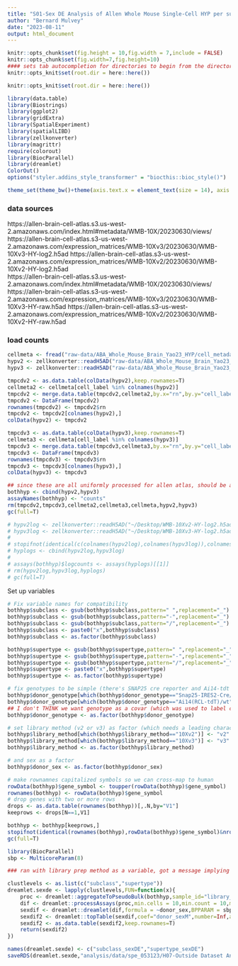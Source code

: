 ```yaml
---
title: "S01-Sex DE Analysis of Allen Whole Mouse Single-Cell HYP per subclass or supertype"
author: "Bernard Mulvey"
date: "2023-08-11"
output: html_document
---
```


```r
knitr::opts_chunk$set(fig.height = 10,fig.width = 7,include = FALSE)
knitr::opts_chunk$set(fig.width=7,fig.height=10)
#### sets tab autocompletion for directories to begin from the directory containing the .Rproj session, instead of the script's directory if different
knitr::opts_knit$set(root.dir = here::here())

knitr::opts_knit$set(root.dir = here::here())

library(data.table)
library(Biostrings)
library(ggplot2)
library(gridExtra)
library(SpatialExperiment)
library(spatialLIBD)
library(zellkonverter)
library(magrittr)
require(colorout)
library(BiocParallel)
library(dreamlet)
ColorOut()
options("styler.addins_style_transformer" = "biocthis::bioc_style()")

theme_set(theme_bw()+theme(axis.text.x = element_text(size = 14), axis.title.x = element_text(size = 16), axis.text.y = element_text(size = 14), axis.title.y = element_text(size =16), plot.title = element_text(size = 20,hjust=0.5), strip.text = element_text(size=18), legend.text = element_text(size=10), legend.title = element_text(size=11,hjust=0.5)))
```

### data sources
https://allen-brain-cell-atlas.s3.us-west-2.amazonaws.com/index.html#metadata/WMB-10X/20230630/views/
https://allen-brain-cell-atlas.s3-us-west-2.amazonaws.com/expression_matrices/WMB-10Xv3/20230630/WMB-10Xv3-HY-log2.h5ad
https://allen-brain-cell-atlas.s3-us-west-2.amazonaws.com/expression_matrices/WMB-10Xv2/20230630/WMB-10Xv2-HY-log2.h5ad  
https://allen-brain-cell-atlas.s3.us-west-2.amazonaws.com/index.html#metadata/WMB-10X/20230630/views/
https://allen-brain-cell-atlas.s3-us-west-2.amazonaws.com/expression_matrices/WMB-10Xv3/20230630/WMB-10Xv3-HY-raw.h5ad
https://allen-brain-cell-atlas.s3-us-west-2.amazonaws.com/expression_matrices/WMB-10Xv2/20230630/WMB-10Xv2-HY-raw.h5ad 


### load counts
```r
cellmeta <- fread("raw-data/ABA_Whole_Mouse_Brain_Yao23_HYP/cell_metadata_with_cluster_annotation.csv")
hypv2 <- zellkonverter::readH5AD("raw-data/ABA_Whole_Mouse_Brain_Yao23_HYP/WMB-10Xv2-HY-raw.h5ad")
hypv3 <- zellkonverter::readH5AD("raw-data/ABA_Whole_Mouse_Brain_Yao23_HYP/WMB-10Xv3-HY-raw.h5ad")

tmpcdv2 <- as.data.table(colData(hypv2),keep.rownames=T)
cellmeta2 <- cellmeta[cell_label %in% colnames(hypv2)]
tmpcdv2 <- merge.data.table(tmpcdv2,cellmeta2,by.x="rn",by.y="cell_label")
tmpcdv2 <- DataFrame(tmpcdv2)
rownames(tmpcdv2) <- tmpcdv2$rn
tmpcdv2 <- tmpcdv2[colnames(hypv2),]
colData(hypv2) <- tmpcdv2

tmpcdv3 <- as.data.table(colData(hypv3),keep.rownames=T)
cellmeta3 <- cellmeta[cell_label %in% colnames(hypv3)]
tmpcdv3 <- merge.data.table(tmpcdv3,cellmeta3,by.x="rn",by.y="cell_label")
tmpcdv3 <- DataFrame(tmpcdv3)
rownames(tmpcdv3) <- tmpcdv3$rn
tmpcdv3 <- tmpcdv3[colnames(hypv3),]
colData(hypv3) <- tmpcdv3

## since these are all uniformly processed for allen atlas, should be able to join them up...
bothhyp <- cbind(hypv2,hypv3)
assayNames(bothhyp) <- "counts"
rm(tmpcdv2,tmpcdv3,cellmeta2,cellmeta3,cellmeta,hypv2,hypv3)
gc(full=T)
```

```r
# hypv2log <- zellkonverter::readH5AD("~/Desktop/WMB-10Xv2-HY-log2.h5ad")
# hypv3log <- zellkonverter::readH5AD("~/Desktop/WMB-10Xv3-HY-log2.h5ad")
# 
# stopifnot(identical(c(colnames(hypv2log),colnames(hypv3log)),colnames(bothhyp)))
# hyplogs <- cbind(hypv2log,hypv3log)
# 
# assays(bothhyp)$logcounts <- assays(hyplogs)[[1]]
# rm(hypv2log,hypv3log,hyplogs)
# gc(full=T)
```

Set up variables
```r
# Fix variable names for compatibility
bothhyp$subclass <- gsub(bothhyp$subclass,pattern=" ",replacement="_")
bothhyp$subclass <- gsub(bothhyp$subclass,pattern="-",replacement="_")
bothhyp$subclass <- gsub(bothhyp$subclass,pattern="/",replacement="_")
bothhyp$subclass <- paste0("x",bothhyp$subclass)
bothhyp$subclass <- as.factor(bothhyp$subclass)

bothhyp$supertype <- gsub(bothhyp$supertype,pattern=" ",replacement="_")
bothhyp$supertype <- gsub(bothhyp$supertype,pattern="-",replacement="_")
bothhyp$supertype <- gsub(bothhyp$supertype,pattern="/",replacement="_")
bothhyp$supertype <- paste0("x",bothhyp$supertype)
bothhyp$supertype <- as.factor(bothhyp$supertype)

# fix genotypes to be simple (there's SNAP25 cre reporter and Ai14-tdt wt) so wew can also use them as a covariate
bothhyp$donor_genotype[which(bothhyp$donor_genotype=="Snap25-IRES2-Cre/wt;Ai14(RCL-tdT)/wt")] <- "snapTdt"
bothhyp$donor_genotype[which(bothhyp$donor_genotype=="Ai14(RCL-tdT)/wt")] <- "wtTdt"
## I don't THINK we want genotype as a covar (which was used to label cells for sorting and collection across several different genotypes across the larger dataset) as a covariate--its going to be confounded with cell type in this case (all cells or neurons only). but let's set it up in case
bothhyp$donor_genotype <- as.factor(bothhyp$donor_genotype)

# set library method (v2 or v3) as factor (which needs a leading character not digit) so we can control for it
bothhyp$library_method[which(bothhyp$library_method=="10Xv2")] <- "v2"
bothhyp$library_method[which(bothhyp$library_method=="10Xv3")] <- "v3"
bothhyp$library_method <- as.factor(bothhyp$library_method)

# and sex as a factor
bothhyp$donor_sex <- as.factor(bothhyp$donor_sex)

# make rownamnes capitalized symbols so we can cross-map to human
rowData(bothhyp)$gene_symbol <- toupper(rowData(bothhyp)$gene_symbol)
rownames(bothhyp) <- rowData(bothhyp)$gene_symbol
# drop genes with two or more rows
drops <- as.data.table(rownames(bothhyp))[,.N,by="V1"]
keeprows <- drops[N==1,V1]

bothhyp <- bothhyp[keeprows,]
stopifnot(identical(rownames(bothhyp),rowData(bothhyp)$gene_symbol)&nrow(bothhyp)==length(unique(rownames(bothhyp))))
gc(full=T)
```

```r
library(BiocParallel)
sbp <- MulticoreParam(8)

### ran with library prep method as a variable, got a message implying singularity for this variable which errors out the run. which confirms the Yao paper's claim that lib prep method did not influence results.

clustlevels <- as.list(c("subclass","supertype"))
dreamlet.sexde <- lapply(clustlevels,FUN=function(x){
    proc <- dreamlet::aggregateToPseudoBulk(bothhyp,sample_id="library_label.x",cluster_id = x,BPPARAM = sbp)
    dif <- dreamlet::processAssays(proc,min.cells = 10,min.count = 10,min.samples = 4,min.prop = 0.4,normalize.method = "TMM",useCountsWeights = T,BPPARAM = sbp,formula = ~donor_sex)
    sexdif <- dreamlet::dreamlet(dif,formula = ~donor_sex,BPPARAM = sbp)
    sexdif2 <- dreamlet::topTable(sexdif,coef="donor_sexM",number=Inf,adjust.method ="BH")
    sexdif2 <- as.data.table(sexdif2,keep.rownames=T)
    return(sexdif2)
})

names(dreamlet.sexde) <- c("subclass_sexDE","supertype_sexDE")
saveRDS(dreamlet.sexde,"analysis/data/spe_053123/H07-Outside Dataset Analyses and Comparisons/01-ABA-Yao23-HYPscell_subclass-or-supertype_dreamlet-sexDE.RDS")
```
